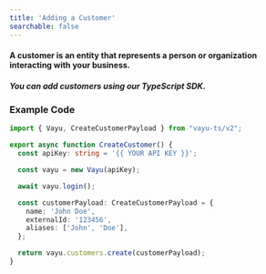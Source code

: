 ```yaml
---
title: 'Adding a Customer'
searchable: false
---
```


#### A customer is an entity that represents a person or organization interacting with your business. 
##### You can add customers using our TypeScript SDK.

### Example Code

```typescript
import { Vayu, CreateCustomerPayload } from "vayu-ts/v2";

export async function CreateCustomer() {
  const apiKey: string = '{{ YOUR API KEY }}';

  const vayu = new Vayu(apiKey);

  await vayu.login();

  const customerPayload: CreateCustomerPayload = {
    name: 'John Doe',
    externalId: '123456',
    aliases: ['John', 'Doe'],
  };

  return vayu.customers.create(customerPayload);
}
```